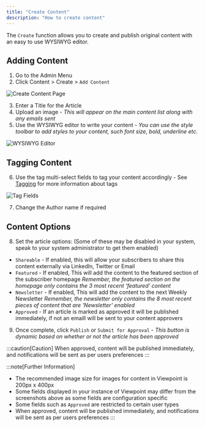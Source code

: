 ```yaml
---
title: "Create Content"
description: "How to create content"
---
```


The `Create` function allows you to create and publish original content with an easy to use WYSIWYG editor.

## Adding Content

1. Go to the Admin Menu
2. Click Content > Create > `Add Content`

![Create Content Page](/assets/content/create-page.png)

3. Enter a Title for the Article
4. Upload an image - *This will appear on the main content list along with any emails sent*
5. Use the WYSIWYG editor to write your content - *You can use the style toolbar to add styles to your content, such font size, bold, underline etc.*

![WYSIWYG Editor](/assets/content/wysiwyg.png)

## Tagging Content

6. Use the tag multi-select fields to tag your content accordingly - See [Tagging](tagging) for more information about tags

![Tag Fields](/assets/content/tagfields.png)

7. Change the Author name if required

## Content Options

8. Set the article options:
(Some of these may be disabled in your system, speak to your system administrator to get them enabled)
- `Shareable` - If enabled, this will allow your subscribers to share this content externally via LinkedIn, Twitter or Email
- `Featured` - If enabled, This will add the content to the featured section of the subscriber homepage *Remember, the featured section on the homepage only contains the 3 most recent 'featured' content*
- `Newsletter` - If enabled, This will add the content to the next Weekly Newsletter *Remember, the newsletter only contains the 8 most recent pieces of content that are 'Newsletter' enabled*
- `Approved` - If an article is marked as approved it will be published immediately, if not an emaill will be sent to your content approvers

9. Once complete, click `Publish` or `Submit for Approval` - *This button is dynamic based on whether or not the article has been approved*

:::caution[Caution]
When approved, content will be published immediately, and notifications will be sent as per users preferences
:::


:::note[Further Information]
- The recommended image size for images for content in Viewpoint is 200px x 400px
- Some fields displayed in your instance of Viewpoint may differ from the screenshots above as some fields are configuration specific
- Some fields such as `Approved` are restricted to certain user types
- When approved, content will be published immediately, and notifications will be sent as per users preferences
:::


